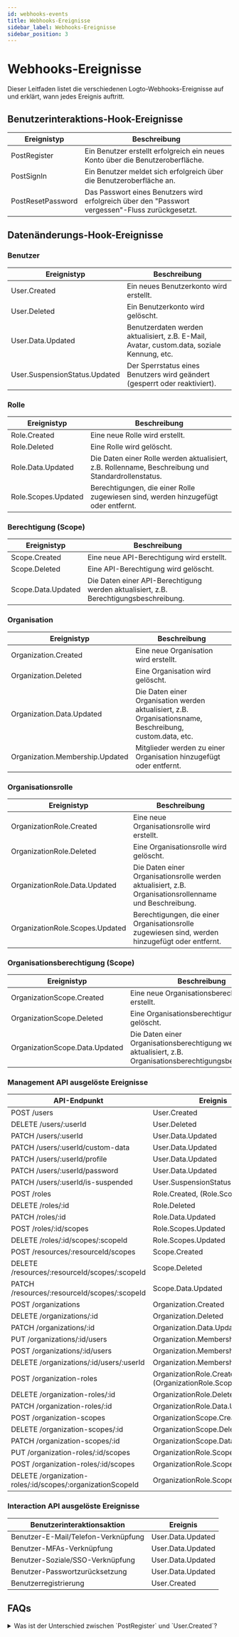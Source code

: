 ```yaml
---
id: webhooks-events
title: Webhooks-Ereignisse
sidebar_label: Webhooks-Ereignisse
sidebar_position: 3
---
```


# Webhooks-Ereignisse

Dieser Leitfaden listet die verschiedenen Logto-Webhooks-Ereignisse auf und erklärt, wann jedes Ereignis auftritt.

## Benutzerinteraktions-Hook-Ereignisse

| Ereignistyp       | Beschreibung                                                                                     |
| ----------------- | ------------------------------------------------------------------------------------------------ |
| PostRegister      | Ein Benutzer erstellt erfolgreich ein neues Konto über die Benutzeroberfläche.                   |
| PostSignIn        | Ein Benutzer meldet sich erfolgreich über die Benutzeroberfläche an.                             |
| PostResetPassword | Das Passwort eines Benutzers wird erfolgreich über den "Passwort vergessen"-Fluss zurückgesetzt. |

## Datenänderungs-Hook-Ereignisse

### Benutzer

| Ereignistyp                   | Beschreibung                                                                               |
| ----------------------------- | ------------------------------------------------------------------------------------------ |
| User.Created                  | Ein neues Benutzerkonto wird erstellt.                                                     |
| User.Deleted                  | Ein Benutzerkonto wird gelöscht.                                                           |
| User.Data.Updated             | Benutzerdaten werden aktualisiert, z.B. E-Mail, Avatar, custom.data, soziale Kennung, etc. |
| User.SuspensionStatus.Updated | Der Sperrstatus eines Benutzers wird geändert (gesperrt oder reaktiviert).                 |

### Rolle

| Ereignistyp         | Beschreibung                                                                                       |
| ------------------- | -------------------------------------------------------------------------------------------------- |
| Role.Created        | Eine neue Rolle wird erstellt.                                                                     |
| Role.Deleted        | Eine Rolle wird gelöscht.                                                                          |
| Role.Data.Updated   | Die Daten einer Rolle werden aktualisiert, z.B. Rollenname, Beschreibung und Standardrollenstatus. |
| Role.Scopes.Updated | Berechtigungen, die einer Rolle zugewiesen sind, werden hinzugefügt oder entfernt.                 |

### Berechtigung (Scope)

| Ereignistyp        | Beschreibung                                                                          |
| ------------------ | ------------------------------------------------------------------------------------- |
| Scope.Created      | Eine neue API-Berechtigung wird erstellt.                                             |
| Scope.Deleted      | Eine API-Berechtigung wird gelöscht.                                                  |
| Scope.Data.Updated | Die Daten einer API-Berechtigung werden aktualisiert, z.B. Berechtigungsbeschreibung. |

### Organisation

| Ereignistyp                     | Beschreibung                                                                                              |
| ------------------------------- | --------------------------------------------------------------------------------------------------------- |
| Organization.Created            | Eine neue Organisation wird erstellt.                                                                     |
| Organization.Deleted            | Eine Organisation wird gelöscht.                                                                          |
| Organization.Data.Updated       | Die Daten einer Organisation werden aktualisiert, z.B. Organisationsname, Beschreibung, custom.data, etc. |
| Organization.Membership.Updated | Mitglieder werden zu einer Organisation hinzugefügt oder entfernt.                                        |

### Organisationsrolle

| Ereignistyp                     | Beschreibung                                                                                           |
| ------------------------------- | ------------------------------------------------------------------------------------------------------ |
| OrganizationRole.Created        | Eine neue Organisationsrolle wird erstellt.                                                            |
| OrganizationRole.Deleted        | Eine Organisationsrolle wird gelöscht.                                                                 |
| OrganizationRole.Data.Updated   | Die Daten einer Organisationsrolle werden aktualisiert, z.B. Organisationsrollenname und Beschreibung. |
| OrganizationRole.Scopes.Updated | Berechtigungen, die einer Organisationsrolle zugewiesen sind, werden hinzugefügt oder entfernt.        |

### Organisationsberechtigung (Scope)

| Ereignistyp                    | Beschreibung                                                                                                |
| ------------------------------ | ----------------------------------------------------------------------------------------------------------- |
| OrganizationScope.Created      | Eine neue Organisationsberechtigung wird erstellt.                                                          |
| OrganizationScope.Deleted      | Eine Organisationsberechtigung wird gelöscht.                                                               |
| OrganizationScope.Data.Updated | Die Daten einer Organisationsberechtigung werden aktualisiert, z.B. Organisationsberechtigungsbeschreibung. |

### Management API ausgelöste Ereignisse

| API-Endpunkt                                               | Ereignis                                                    |
| ---------------------------------------------------------- | ----------------------------------------------------------- |
| POST /users                                                | User.Created                                                |
| DELETE /users/:userId                                      | User.Deleted                                                |
| PATCH /users/:userId                                       | User.Data.Updated                                           |
| PATCH /users/:userId/custom-data                           | User.Data.Updated                                           |
| PATCH /users/:userId/profile                               | User.Data.Updated                                           |
| PATCH /users/:userId/password                              | User.Data.Updated                                           |
| PATCH /users/:userId/is-suspended                          | User.SuspensionStatus.Updated                               |
| POST /roles                                                | Role.Created, (Role.Scopes.Update)                          |
| DELETE /roles/:id                                          | Role.Deleted                                                |
| PATCH /roles/:id                                           | Role.Data.Updated                                           |
| POST /roles/:id/scopes                                     | Role.Scopes.Updated                                         |
| DELETE /roles/:id/scopes/:scopeId                          | Role.Scopes.Updated                                         |
| POST /resources/:resourceId/scopes                         | Scope.Created                                               |
| DELETE /resources/:resourceId/scopes/:scopeId              | Scope.Deleted                                               |
| PATCH /resources/:resourceId/scopes/:scopeId               | Scope.Data.Updated                                          |
| POST /organizations                                        | Organization.Created                                        |
| DELETE /organizations/:id                                  | Organization.Deleted                                        |
| PATCH /organizations/:id                                   | Organization.Data.Updated                                   |
| PUT /organizations/:id/users                               | Organization.Membership.Updated                             |
| POST /organizations/:id/users                              | Organization.Membership.Updated                             |
| DELETE /organizations/:id/users/:userId                    | Organization.Membership.Updated                             |
| POST /organization-roles                                   | OrganizationRole.Created, (OrganizationRole.Scopes.Updated) |
| DELETE /organization-roles/:id                             | OrganizationRole.Deleted                                    |
| PATCH /organization-roles/:id                              | OrganizationRole.Data.Updated                               |
| POST /organization-scopes                                  | OrganizationScope.Created                                   |
| DELETE /organization-scopes/:id                            | OrganizationScope.Deleted                                   |
| PATCH /organization-scopes/:id                             | OrganizationScope.Data.Updated                              |
| PUT /organization-roles/:id/scopes                         | OrganizationRole.Scopes.Updated                             |
| POST /organization-roles/:id/scopes                        | OrganizationRole.Scopes.Updated                             |
| DELETE /organization-roles/:id/scopes/:organizationScopeId | OrganizationRole.Scopes.Updated                             |

### Interaction API ausgelöste Ereignisse

| Benutzerinteraktionsaktion          | Ereignis          |
| ----------------------------------- | ----------------- |
| Benutzer-E-Mail/Telefon-Verknüpfung | User.Data.Updated |
| Benutzer-MFAs-Verknüpfung           | User.Data.Updated |
| Benutzer-Soziale/SSO-Verknüpfung    | User.Data.Updated |
| Benutzer-Passwortzurücksetzung      | User.Data.Updated |
| Benutzerregistrierung               | User.Created      |

## FAQs

<details>
<summary>Was ist der Unterschied zwischen `PostRegister` und `User.Created`?</summary>

`PostRegister` wird ausgelöst, wenn ein Benutzer erfolgreich ein neues Konto über den Benutzeranmeldefluss erstellt; `User.Created` wird ausgelöst, wenn ein neues Benutzerkonto über die Management API erstellt wird.

</details>
